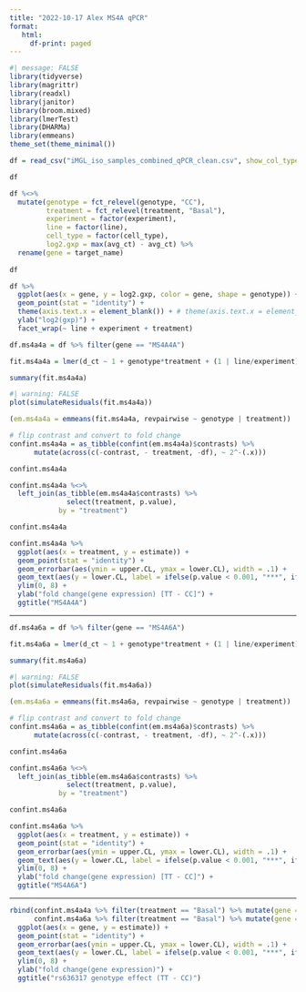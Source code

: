 ```yaml
---
title: "2022-10-17 Alex MS4A qPCR"
format: 
   html:
     df-print: paged
---
```


```r
#| message: FALSE
library(tidyverse)
library(magrittr)
library(readxl)
library(janitor)
library(broom.mixed)
library(lmerTest)
library(DHARMa)
library(emmeans)
theme_set(theme_minimal())
```

```r
df = read_csv("iMGL_iso_samples_combined_qPCR_clean.csv", show_col_types = FALSE) %>% clean_names()

df
```

```r
df %<>%
  mutate(genotype = fct_relevel(genotype, "CC"),
         treatment = fct_relevel(treatment, "Basal"),
         experiment = factor(experiment),
         line = factor(line),
         cell_type = factor(cell_type),
         log2.gxp = max(avg_ct) - avg_ct) %>%
  rename(gene = target_name)
  
df
```

```r
df %>%
  ggplot(aes(x = gene, y = log2.gxp, color = gene, shape = genotype)) +
  geom_point(stat = "identity") +
  theme(axis.text.x = element_blank()) + # theme(axis.text.x = element_text(angle = 45, size = rel(0.5))) +
  ylab("log2(gxp)") +
  facet_wrap(~ line + experiment + treatment)
```

```r
df.ms4a4a = df %>% filter(gene == "MS4A4A")

fit.ms4a4a = lmer(d_ct ~ 1 + genotype*treatment + (1 | line/experiment), data = df.ms4a4a)

summary(fit.ms4a4a)
```

```r
#| warning: FALSE
plot(simulateResiduals(fit.ms4a4a))
```

```r
(em.ms4a4a = emmeans(fit.ms4a4a, revpairwise ~ genotype | treatment))
```

```r
# flip contrast and convert to fold change
confint.ms4a4a = as_tibble(confint(em.ms4a4a)$contrasts) %>%
      mutate(across(c(-contrast, - treatment, -df), ~ 2^-(.x)))

confint.ms4a4a
```

```r
confint.ms4a4a %<>%
  left_join(as_tibble(em.ms4a4a$contrasts) %>%
              select(treatment, p.value),
            by = "treatment")

confint.ms4a4a
```

```r
confint.ms4a4a %>%
  ggplot(aes(x = treatment, y = estimate)) +
  geom_point(stat = "identity") +
  geom_errorbar(aes(ymin = upper.CL, ymax = lower.CL), width = .1) +
  geom_text(aes(y = lower.CL, label = ifelse(p.value < 0.001, "***", ifelse(p.value < 0.01, "**", ifelse(p.value < 0.05, "*", "")))), vjust = -0.5) +
  ylim(0, 8) +
  ylab("fold change(gene expression) [TT - CC]") +
  ggtitle("MS4A4A")
```

------------------------------------------------------------------------

```r
df.ms4a6a = df %>% filter(gene == "MS4A6A")

fit.ms4a6a = lmer(d_ct ~ 1 + genotype*treatment + (1 | line/experiment), data = df.ms4a6a)

summary(fit.ms4a6a)
```

```r
#| warning: FALSE
plot(simulateResiduals(fit.ms4a6a))
```

```r
(em.ms4a6a = emmeans(fit.ms4a6a, revpairwise ~ genotype | treatment))
```

```r
# flip contrast and convert to fold change
confint.ms4a6a = as_tibble(confint(em.ms4a6a)$contrasts) %>%
      mutate(across(c(-contrast, - treatment, -df), ~ 2^-(.x)))

confint.ms4a6a
```

```r
confint.ms4a6a %<>%
  left_join(as_tibble(em.ms4a6a$contrasts) %>%
              select(treatment, p.value),
            by = "treatment")

confint.ms4a6a
```

```r
confint.ms4a6a %>%
  ggplot(aes(x = treatment, y = estimate)) +
  geom_point(stat = "identity") +
  geom_errorbar(aes(ymin = upper.CL, ymax = lower.CL), width = .1) +
  geom_text(aes(y = lower.CL, label = ifelse(p.value < 0.001, "***", ifelse(p.value < 0.01, "**", ifelse(p.value < 0.05, "*", "")))), vjust = -0.5) +
  ylim(0, 8) +
  ylab("fold change(gene expression) [TT - CC]") +
  ggtitle("MS4A6A")
```

------------------------------------------------------------------------

```r
rbind(confint.ms4a4a %>% filter(treatment == "Basal") %>% mutate(gene = "MS4A4A"),
      confint.ms4a6a %>% filter(treatment == "Basal") %>% mutate(gene = "MS4A6A")) %>%
  ggplot(aes(x = gene, y = estimate)) +
  geom_point(stat = "identity") +
  geom_errorbar(aes(ymin = upper.CL, ymax = lower.CL), width = .1) +
  geom_text(aes(y = lower.CL, label = ifelse(p.value < 0.001, "***", ifelse(p.value < 0.01, "**", ifelse(p.value < 0.05, "*", "")))), vjust = -0.5) +
  ylim(0, 8) +
  ylab("fold change(gene expression)") +
  ggtitle("rs636317 genotype effect (TT - CC)")
  
```

